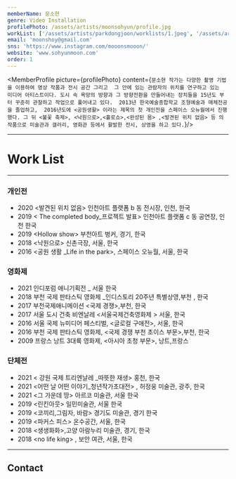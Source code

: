 ```yaml
---
memberName: 문소현
genre: Video Installation
profilePhoto: /assets/artists/moonsohyun/profile.jpg
workList: ['/assets/artists/parkdongjoon/worklists/1.jpeg', '/assets/artists/parkdongjoon/worklists/2.jpeg', '/assets/artists/parkdongjoon/worklists/3.jpeg']
email: 'moonshoy@gmail.com'
sns: 'https://www.instagram.com/mooonsmooon/'
website: 'www.sohyunmoon.com'
order: 1
---
```

<MemberProfile picture={profilePhoto} content={`문소현 작가는 다양한 촬영 기법을 이용하여 영상 작품과 전시 공간 그리고  그 안에 있는 관람자의 위치를 연구하고 있는  미디어 아티스트이다. 도시 속 욕망의 방향과 그 방향전환을 만들어내는 장치들을 15년도 부터 꾸준히 관찰하고 작업으로 풀어내고 있다.  2013년 한국예술종합학교 조형예술과 매체전공을 졸업하고,  2016년도에 <공원생활> 이라는 제목의 첫 개인전을 스페이스 오뉴월에서 진행했다. 그 뒤 <불꽃 축제>, <낙원으로>,<홀로쇼>,<완성된 몸> ,<발견된 위치 없음> 등 의 작품으로 미술관과 갤러리, 영화관 등에서 활발한 전시, 상영을 하고 있다.`}/>

---
# Work List
<MemberWorklist workList={workList} />

---

### 개인전
- 2020 <발견된 위치 없음\> 인천아트 플랫폼 b 동 전시장, 인천, 한국
- 2019 < The completed body_프로젝트 발표\> 인천아트 플랫폼 c 동 공연장, 인천 한국
- 2019 <Hollow show\> 부천아트 벙커, 경기, 한국
- 2018 <낙원으로\> 신촌극장, 서울, 한국
- 2016  <공원 생활 _Life in the park\>, 스페이스 오뉴월, 서울, 한국

### 영화제
- 2021 인디포럼 애니기획전 _ 서울 한국
- 2018 부천 국제 판타스틱 영화제 _인디스토리 20주년 특별상영,부천 , 한국
- 2017 부천국제애니메이션 <국제 경쟁\>,부천, 한국
- 2017 서울 도시 건축 비엔날레 <서울국제건축영화제 \> 서울, 한국
- 2016 서울 국제 뉴미디어 페스티벌, <글로컬 구애전\>, 서울, 한국
- 2016 부천 국제 판타스틱 영화제, <국제 경쟁 부천 초이스 부문\>,부천, 한국
- 2009 프랑스 낭트 3대륙 영화제, <아시아 초청 부문\>, 낭트,프랑스

### 단체전
- 2021 < 강원 국제 트리엔날레 _따뜻한 재생\> 홍천, 한국
- 2021 <어떤 날 어떤 이야기_청년작가초대전\> , 허정웅 미술관, 광주, 한국
- 2021 <그 가운데 땅\> 아르코 미술관, 서울 한국
- 2019 <린킨아웃\> 일민미술관, 서울 한국
- 2019 <코끼리,그림자, 바람\> 경기도 미술관, 경기 한국
- 2019 <파커스 피스\> 온수공간, 서울, 한국
- 2018 <생생화화\>,고양 아람누리 미술관, 경기, 한국
- 2018 <no life king\> , 보안 여관, 서울, 한국

---
## Contact
<MemberContact email={email} sns={sns} website={website} />
